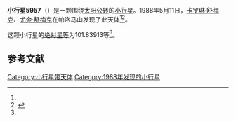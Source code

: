 {{Infobox planet
| bgcolour = #FFFFC0
| name = 5957 Irina
| symbol = 
| image = 
| caption = 
| discovery = yes
| discovery_ref = 
| discoverer = [[卡罗琳·舒梅克|卡罗琳·舒梅克]]、[[尤金·舒梅克|尤金·舒梅克]]
| discovery_site = [[帕洛马山|帕洛马山]] 
| discovered = 1988年5月11日
| designations = yes
| mp_name = 
| named_after = 
| alt_names = 
| mp_category = [[外小行星带|外小行星带]]
| orbit_ref = <ref name="a">[http://ssd.jpl.nasa.gov/sbdb.cgi?sstr=5957 5957 Irina] {{Wayback|url=http://ssd.jpl.nasa.gov/sbdb.cgi?sstr=5957 |date=20201124022550 }}，小行星數據庫瀏覽器（JPL Small-Body Database Browser）－[[美国国家航空航天局|美国国家航空航天局]]喷气推进实验室</ref>
| epoch = 2456400.5 (2013年4月18日更新)
| aphelion = {{convert|3.5906661|AU|km|3|abbr=on|lk=out}}
| perihelion = {{convert|2.8672347|AU|km|3|abbr=on}}
| semimajor = {{convert|3.2289504|AU|km|3|abbr=on}}
| eccentricity = 0.1120227
| period = 2119.290506 [[日|日]]<br />5.8[[儒略年|儒略年]]
| avg_speed = 
| inclination = 22.88558
| asc_node = 150.26500
| mean_anomaly = 
| arg_peri = 101.83913
| satellites = 
| physical_characteristics = yes
| dimensions = 
| mass = 
| density = 
| surface_grav = 
| escape_velocity = 
| sidereal_day = 
| axial_tilt = 
| pole_ecliptic_lat = 
| pole_ecliptic_lon = 
| albedo = 
| temperatures= 
| temp_name1 = 
| mean_temp_1 = 
| max_temp_1 = 
| temp_name2 = 
| max_temp_2 = 
| spectral_type = 
| abs_magnitude = 101.83913
}}

'''小行星5957'''（{{lang-en|5957 Irina}}）是一颗围绕[[太阳|太阳]][[公转|公转]]的[[小行星|小行星]]。1988年5月11日，[[卡罗琳·舒梅克|卡罗琳·舒梅克]]、[[尤金·舒梅克|尤金·舒梅克]]在帕洛马山发现了此天体<ref name="a" /><ref>{{cite news|title=小行星列表|url=http://cfa-www.harvard.edu/iau/lists/NumberedMPs.txt|accessdate=2013-07-08|newspaper=哈佛大学|archive-date=2008-05-17|archive-url=https://web.archive.org/web/20080517010638/http://cfa-www.harvard.edu/iau/lists/NumberedMPs.txt|dead-url=no}}</ref>。

这颗小行星的[[绝对星等|绝对星等]]为101.83913等<ref name="a" />。

==参考文献==
{{reflist}}
{{Minor Planet Number|[[小行星5956|小行星5956]]|[[小行星5958|小行星5958]]}}

{{小天体}}

[[Category:小行星带天体|Category:小行星带天体]]
[[Category:1988年发现的小行星|Category:1988年发现的小行星]]

{{asteroid-stub}}